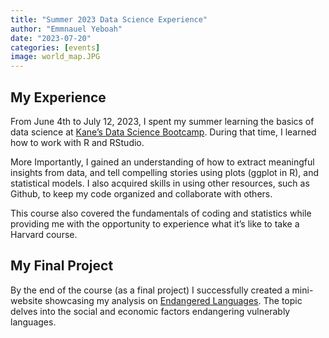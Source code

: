 ```yaml
---
title: "Summer 2023 Data Science Experience"
author: "Emmnauel Yeboah"
date: "2023-07-20"
categories: [events]
image: world_map.JPG
---
```


## My Experience 
From June 4th to July 12, 2023, I spent my summer learning the basics of data science at [Kane's Data Science Bootcamp](https://bootcamp.davidkane.info/). During that time, I learned how to work with R and RStudio. 

More Importantly, I gained an understanding of how to extract meaningful insights from data, and tell compelling stories using plots (ggplot in R), and statistical models. I also acquired skills in using other resources, such as Github, to keep my code organized and collaborate with others.

This course also covered the fundamentals of coding and statistics while providing me with the opportunity to experience what it's like to take a Harvard course. 

## My Final Project
By the end of the course (as a final project) I successfully created a mini-website showcasing my analysis on [Endangered Languages](https://ema-pubweb0707.quarto.pub/kanes_ds-class_degree-of-endangered-languages/). The topic delves into the social and economic factors endangering vulnerably languages. 